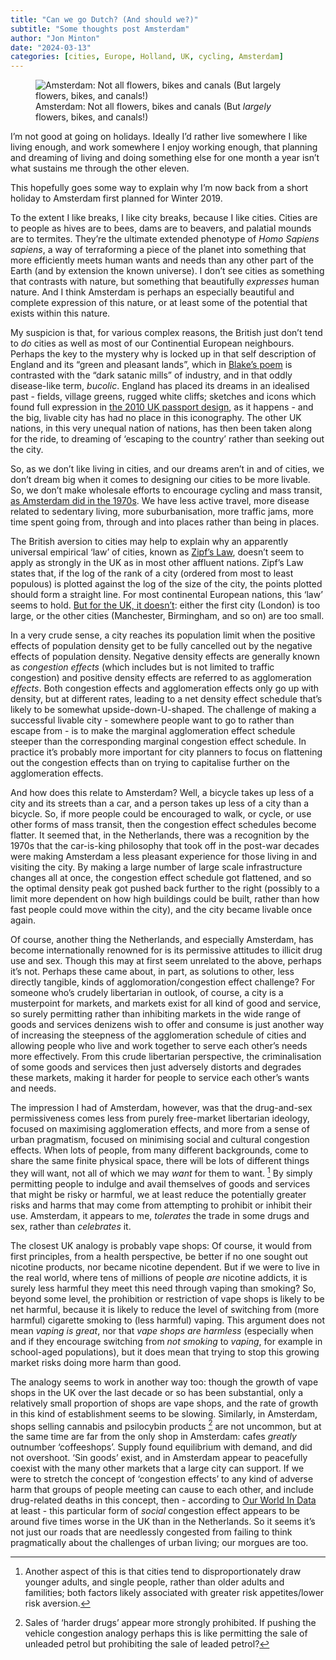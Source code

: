 ```yaml
---
title: "Can we go Dutch? (And should we?)"
subtitle: "Some thoughts post Amsterdam"
author: "Jon Minton"
date: "2024-03-13"
categories: [cities, Europe, Holland, UK, cycling, Amsterdam]
---
```


![Amsterdam: Not all flowers, bikes and canals (But *largely* flowers, bikes, and canals!)](https://cdn.britannica.com/30/180130-138-4FC01CDD/Overview-Amsterdam.jpg?w=800&h=450&c=crop){fig-alt="A stereotypical image of Amsterdam"}

I'm not good at going on holidays. Ideally I'd rather live somewhere I like living enough, and work somewhere I enjoy working enough, that planning and dreaming of living and doing something else for one month a year isn't what sustains me through the other eleven.

This hopefully goes some way to explain why I'm now back from a short holiday to Amsterdam first planned for Winter 2019.

To the extent I like breaks, I like city breaks, because I like cities. Cities are to people as hives are to bees, dams are to beavers, and palatial mounds are to termites. They're the ultimate extended phenotype of *Homo Sapiens sapiens*, a way of terraforming a piece of the planet into something that more efficiently meets human wants and needs than any other part of the Earth (and by extension the known universe). I don't see cities as something that contrasts with nature, but something that beautifully *expresses* human nature. And I think Amsterdam is perhaps an especially beautiful and complete expression of this nature, or at least some of the potential that exists within this nature.

My suspicion is that, for various complex reasons, the British just don't tend to *do* cities as well as most of our Continential European neighbours. Perhaps the key to the mystery why is locked up in that self description of England and its "green and pleasant lands", which in [Blake's poem](https://en.wikipedia.org/wiki/And_did_those_feet_in_ancient_time) is contrasted with the "dark satanic mills" of industry, and in that oddly disease-like term, *bucolic*. England has placed its dreams in an idealised past - fields, village greens, rugged white cliffs; sketches and icons which found full expression in [the 2010 UK passport design](https://www.bbc.co.uk/news/magazine-11095490), as it happens - and the big, livable city has had no place in this iconography. The other UK nations, in this very unequal nation of nations, has then been taken along for the ride, to dreaming of 'escaping to the country' rather than seeking out the city.

So, as we don't like living in cities, and our dreams aren't in and of cities, we don't dream big when it comes to designing our cities to be more livable. So, we don't make wholesale efforts to encourage cycling and mass transit, [as Amsterdam did in the 1970s](https://inkspire.org/post/amsterdam-was-a-car-loving-city-in-the-1970s-what-changed/). We have less active travel, more disease related to sedentary living, more suburbanisation, more traffic jams, more time spent going from, through and into places rather than being in places.

The British aversion to cities may help to explain why an apparently universal empirical 'law' of cities, known as [Zipf's Law](https://en.wikipedia.org/wiki/Zipf%27s_law), doesn't seem to apply as strongly in the UK as in most other affluent nations. Zipf's Law states that, if the log of the rank of a city (ordered from most to least populous) is plotted against the log of the size of the city, the points plotted should form a straight line. For most continental European nations, this 'law' seems to hold. [But for the UK, it doesn't](https://www.flickr.com/photos/dullhunk/26811772547): either the first city (London) is too large, or the other cities (Manchester, Birmingham, and so on) are too small.

In a very crude sense, a city reaches its population limit when the positive effects of population density get to be fully cancelled out by the negative effects of population density. Negative density effects are generally known as *congestion effects* (which includes but is not limited to traffic congestion) and positive density effects are referred to as agglomeration *effects*. Both congestion effects and agglomeration effects only go up with density, but at different rates, leading to a net density effect schedule that's likely to be somewhat upside-down-U-shaped. The challenge of making a successful livable city - somewhere people want to go to rather than escape from - is to make the marginal agglomeration effect schedule steeper than the corresponding marginal congestion effect schedule. In practice it's probably more important for city planners to focus on flattening out the congestion effects than on trying to capitalise further on the agglomeration effects.

And how does this relate to Amsterdam? Well, a bicycle takes up less of a city and its streets than a car, and a person takes up less of a city than a bicycle. So, if more people could be encouraged to walk, or cycle, or use other forms of mass transit, then the congestion effect schedules become flatter. It seemed that, in the Netherlands, there was a recognition by the 1970s that the car-is-king philosophy that took off in the post-war decades were making Amsterdam a less pleasant experience for those living in and visiting the city. By making a large number of large scale infrastructure changes all at once, the congestion effect schedule got flattened, and so the optimal density peak got pushed back further to the right (possibly to a limit more dependent on how high buildings could be built, rather than how fast people could move within the city), and the city became livable once again.

Of course, another thing the Netherlands, and especially Amsterdam, has become internationally renowned for is its permissive attitudes to illicit drug use and sex. Though this may at first seem unrelated to the above, perhaps it's not. Perhaps these came about, in part, as solutions to other, less directly tangible, kinds of agglomoration/congestion effect challenge? For someone who's crudely libertarian in outlook, of course, a city is a musterpoint for markets, and markets exist for all kind of good and service, so surely permitting rather than inhibiting markets in the wide range of goods and services denizens wish to offer and consume is just another way of increasing the steepness of the agglomeration schedule of cities and allowing people who live and work together to serve each other's needs more effectively. From this crude libertarian perspective, the criminalisation of some goods and services then just adversely distorts and degrades these markets, making it harder for people to service each other's wants and needs.

The impression I had of Amsterdam, however, was that the drug-and-sex permissiveness comes less from purely free-market libertarian ideology, focused on maximising agglomeration effects, and more from a sense of urban pragmatism, focused on minimising social and cultural congestion effects. When lots of people, from many different backgrounds, come to share the same finite physical space, there will be lots of different things they will want, not all of which we may *want* for them to want. [^1] By simply permitting people to indulge and avail themselves of goods and services that might be risky or harmful, we at least reduce the potentially greater risks and harms that may come from attempting to prohibit or inhibit their use. Amsterdam, it appears to me, *tolerates* the trade in some drugs and sex, rather than *celebrates* it.

[^1]: Another aspect of this is that cities tend to disproportionately draw younger adults, and single people, rather than older adults and familities; both factors likely associated with greater risk appetites/lower risk aversion.

The closest UK analogy is probably vape shops: Of course, it would from first principles, from a health perspective, be better if no one sought out nicotine products, nor became nicotine dependent. But if we were to live in the real world, where tens of millions of people *are* nicotine addicts, it is surely less harmful they meet this need through vaping than smoking? So, beyond some level, the prohibition or restriction of vape shops is likely to be net harmful, because it is likely to reduce the level of switching from (more harmful) cigarette smoking to (less harmful) vaping. This argument does not mean *vaping is great*, nor that *vape shops are harmless* (especially when and if they encourage switching from *not smoking* to *vaping*, for example in school-aged populations), but it does mean that trying to stop this growing market risks doing more harm than good.

The analogy seems to work in another way too: though the growth of vape shops in the UK over the last decade or so has been substantial, only a relatively small proportion of shops are vape shops, and the rate of growth in this kind of establishment seems to be slowing. Similarly, in Amsterdam, shops selling cannabis and psilocybin products [^2] are not uncommon, but at the same time are far from the only shop in Amsterdam: cafes *greatly* outnumber 'coffeeshops'. Supply found equilibrium with demand, and did not overshoot. 'Sin goods' exist, and in Amsterdam appear to peacefully coexist with the many other markets that a large city can support. If we were to stretch the concept of 'congestion effects' to any kind of adverse harm that groups of people meeting can cause to each other, and include drug-related deaths in this concept, then - according to [Our World In Data](https://ourworldindata.org/grapher/death-rate-from-drug-use-disorders-for-15--to-49-year-olds?country=USA~CAN~DEU~FRA~ITA~GBR~NLD) at least - this particular form of *social* congestion effect appears to be around five times worse in the UK than in the Netherlands. So it seems it's not just our roads that are needlessly congested from failing to think pragmatically about the challenges of urban living; our morgues are too.

[^2]: Sales of 'harder drugs' appear more strongly prohibited. If pushing the vehicle congestion analogy perhaps this is like permitting the sale of unleaded petrol but prohibiting the sale of leaded petrol?